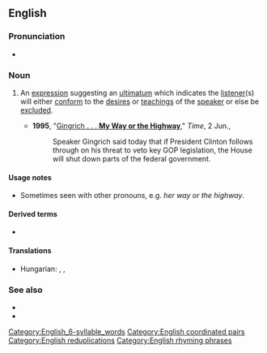 {{also|my-way-or-the-highway}}
==English==

===Pronunciation===
* {{audio|en|En-au-my way or the highway.ogg|Audio (AU)}}

===Noun===
{{head|en|noun}}

# {{lb|en|chiefly|US|idiomatic}} An [[expression]] suggesting an [[ultimatum]] which indicates the [[listener]](s) will either [[conform]] to the [[desire]]s or [[teaching]]s of the [[speaker]] or else be [[exclude]]d.
#* '''1995''', "[http://www.time.com/time/nation/article/0,8599,3984,00.html Gingrich . . . '''My Way or the Highway''']," ''Time'', 2 Jun.,
#*: Speaker Gingrich said today that if President Clinton follows through on his threat to veto key GOP legislation, the House will shut down parts of the federal government.
#:{{syn|en|fit in or fuck off|q=vulgar}}

====Usage notes====
* Sometimes seen with other pronouns, e.g. ''her way or the highway''.

====Derived terms====
* {{l|en|my-way-or-the-highway}}

====Translations====
{{trans-top|suggesting an ultimatum}}
{{trans-mid}}
* Hungarian: {{t|hu|[[ha]] [[nem]] [[tetszik]], [[fel is út, le is út]]}}, {{t+|hu|megszoksz vagy megszöksz}}, {{t|hu|eszi, nem eszi, nem kap mást}}
{{trans-bottom}}

===See also===
* {{w|Fit in or fuck off}}
* {{w|My way or the highway}}

[[Category:English_6-syllable_words]]
[[Category:English coordinated pairs]]
[[Category:English reduplications]]
[[Category:English rhyming phrases]]